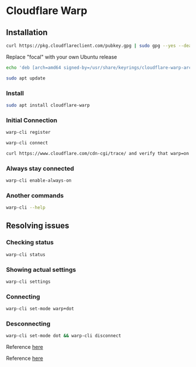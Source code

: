 # Cloudflare Warp
## Installation
```bash
curl https://pkg.cloudflareclient.com/pubkey.gpg | sudo gpg --yes --dearmor --output /usr/share/keyrings/cloudflare-warp-archive-keyring.gpg
```
Replace "focal" with your own Ubuntu release
```bash
echo 'deb [arch=amd64 signed-by=/usr/share/keyrings/cloudflare-warp-archive-keyring.gpg] https://pkg.cloudflareclient.com/ focal main' | sudo tee /etc/apt/sources.list.d/cloudflare-client.list
```
```bash
sudo apt update
```
### Install
```bash
sudo apt install cloudflare-warp
```
### Initial Connection
```bash
warp-cli register
```
```bash
warp-cli connect
```
```bash
curl https://www.cloudflare.com/cdn-cgi/trace/ and verify that warp=on
```
### Always stay connected
```bash
warp-cli enable-always-on
```
### Another commands
```bash
warp-cli --help
```

## Resolving issues
### Checking status
```bash
warp-cli status
```
### Showing actual settings
```bash
warp-cli settings
```

### Connecting
```bash warp-cli set-mode dot && warp-cli disconnect
warp-cli set-mode warp+dot
```

### Desconnecting
```bash copy
warp-cli set-mode dot && warp-cli disconnect
```



Reference [here](https://pkg.cloudflareclient.com/install)

Reference [here](https://developers.cloudflare.com/warp-client/get-started/linux/)